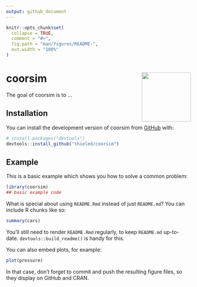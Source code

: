 ```yaml
---
output: github_document
---
```


<!-- README.md is generated from README.Rmd. Please edit that file -->

```r
knitr::opts_chunk$set(
  collapse = TRUE,
  comment = "#>",
  fig.path = "man/figures/README-",
  out.width = "100%"
)
```

# coorsim <img src="man/figures/logo.png" align="right" height="134" alt="" />

<!-- badges: start -->
<!-- badges: end -->

The goal of coorsim is to ...

## Installation

You can install the development version of coorsim from [GitHub](https://github.com/) with:

``` r
# install.packages("devtools")
devtools::install_github("thieled/coorsim")
```

## Example

This is a basic example which shows you how to solve a common problem:

```r
library(coorsim)
## basic example code
```

What is special about using `README.Rmd` instead of just `README.md`? You can include R chunks like so:

```r
summary(cars)
```

You'll still need to render `README.Rmd` regularly, to keep `README.md` up-to-date. `devtools::build_readme()` is handy for this.

You can also embed plots, for example:

```r
plot(pressure)
```

In that case, don't forget to commit and push the resulting figure files, so they display on GitHub and CRAN.
